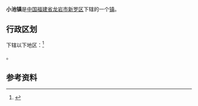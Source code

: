 {{中国乡级行政区|35/08/02/106/000
| 行政区全称 = 小池镇
| 景观照片文件名 =
| 景观照片描述 =
| 汉语拼音 =
| 通用拼音 =
| 注音符號 =
| 其它标音类型1 =
| 其它标音1 =
| 其它标音类型2 =
| 其它标音2 =
| 其它语言类型1 =
| 其它语言地名1 =
| 其它语言类型2 =
| 其它语言地名2 =
| 上级行政区 = [[福建省|福建省]][[龙岩市|龙岩市]][[新罗区|新罗区]]
| 行政区类别 = [[镇|镇]]
| 总面积 =
| 户籍人口 =
| 户籍人口年份 =
| 常住人口 =
| 常住人口年份 =
| 人口密度 =
| 行政区划 =
| 官方网站 =
| 政府驻地 =
| 邮政编码 =
| 电话区号 = 597
| 毗邻行政区 =
| 位置图文件名 =
| 位置图描述 =
}}
'''小池镇'''是[[中华人民共和国|中国]][[福建省|福建省]][[龙岩市|龙岩市]][[新罗区|新罗区]]下辖的一个[[镇|镇]]。

== 行政区划 ==

{{PAGENAMEBASE}}下辖以下地区：<ref>{{PRC admin/ref sgc|35/08/02/106}}</ref>

{{PRC admin/children|35/08/02/106/000}}。

== 参考资料 ==
{{reflist}}

{{PRC admin/navcat|35/08/02/106/000}}